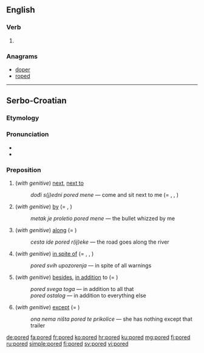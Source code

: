 ==English==

===Verb===
{{head|en|verb form}}

# {{en-past of|pore}}

===Anagrams===
* [[doper#English|doper]]
* [[roped#English|roped]]

----

==Serbo-Croatian==

===Etymology===
{{prefix|po|red|lang=sh}}

===Pronunciation===
* {{IPA|/pôred/|lang=sh}}
* {{hyphenation|po|red|lang=sh}}

===Preposition===
{{sh-preposition|head=pȍred|r|поред|по̏ред}}

# (''with genitive'') [[next]], [[next to]]
#: ''dođi s(j)edni pored mene'' — come and sit next to me (= {{m|sh|krȁj}}, {{m|sh|pȍkraj}}, {{m|sh|dȍ}})
# (''with genitive'') [[by]] (= {{m|sh|krȁj}}, {{m|sh|pȍkraj}})
#: ''metak je proletio pored mene'' — the bullet whizzed by me
# (''with genitive'') [[along]] (= {{m|sh|dȕž}})
#: ''cesta ide pored r(ij)eke'' — the road goes along the river
# (''with genitive'') [[in spite of]] (= {{m|sh|ȕprkos}}, {{m|sh|pȍkraj}}, {{m|sh|mȉmo}})
#: ''pored svih upozorenja'' — in spite of all warnings
# (''with genitive'') [[besides]], [[in addition]] to (= {{m|sh|pòvrh}})
#: ''pored svega toga'' — in addition to all that
#: ''pored ostalog'' — in addition to everything else 
# (''with genitive'') [[except]] (= {{term|osim|ȍsīm|lan=sh}})
#: ''ona nema ništa pored te prikolice'' — she has nothing except that trailer

[[de:pored]]
[[fa:pored]]
[[fr:pored]]
[[ko:pored]]
[[hr:pored]]
[[ku:pored]]
[[mg:pored]]
[[fj:pored]]
[[ru:pored]]
[[simple:pored]]
[[fi:pored]]
[[sv:pored]]
[[vi:pored]]